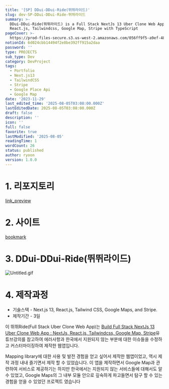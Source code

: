 ```yaml
---
title: '[SP] DDui-DDui-Ride(뛰뛰라이드)'
slug: dev-SP-DDui-DDui-Ride-뛰뛰라이드
summary: >-
  DDui-DDui-Ride(뛰뛰라이드) is a Full Stack NextJs 13 Uber Clone Web App w/ NextJs,
  React.js, Tailwindcss, Google Map, Stripe with TypeScript
pageCover: >-
  https://prod-files-secure.s3.us-west-2.amazonaws.com/056ff9f5-a9ef-486f-8acb-9eef51d06a2d/6831c6ce-9878-410b-a8bd-79d52817ac54/%E1%84%89%E1%85%B3%E1%84%8F%E1%85%B3%E1%84%85%E1%85%B5%E1%86%AB%E1%84%89%E1%85%A3%E1%86%BA_2023-12-04_%E1%84%8B%E1%85%A9%E1%84%92%E1%85%AE_1.15.41.png?X-Amz-Algorithm=AWS4-HMAC-SHA256&X-Amz-Content-Sha256=UNSIGNED-PAYLOAD&X-Amz-Credential=ASIAZI2LB4665KNYKHHY%2F20250805%2Fus-west-2%2Fs3%2Faws4_request&X-Amz-Date=20250805T031001Z&X-Amz-Expires=3600&X-Amz-Security-Token=IQoJb3JpZ2luX2VjEBoaCXVzLXdlc3QtMiJHMEUCIEIFY4pg2LG%2FvGY4KmTeEOCNGlSWIgxz%2Ffjw5NCaDELWAiEA%2BOVWStcXqfCbmYYNDM8RBh4OdEInQAzW9G%2FgacVj75kq%2FwMIUxAAGgw2Mzc0MjMxODM4MDUiDK5iuoRL6OhExFJUqSrcA2upEhTS5cP%2Fii8htb3XJDI41pxg8MwLlU6yGrC4bkxNIbrplYjwfHCkyQMwnF3NxkvMl1%2B8QuiLPg6IsEo1aubpll63XXInRrNsiSvfyZdS4nW%2B8GRepd%2FGY8JiQKrGJpK3HogBzge5nAQmxs9bY%2BGOwiviLlV%2F840RFU38fZELVZIAJgeni3tFgp8qu1FXqcqAX%2BBXs3uNF12xdTxkZut6Tltr2K19Z%2FXyZ3Tb85ucOHshVS%2B9Z%2Bfu0wrs8ojw4RalmPo%2BKM7STP4B4sV2iGJSLqSASZ3yS1KZ9NDZyROiJra5ADHCabLI55bRIuNvi2%2FQG6KKLG7VPEG21ymrHwysU1cfTVE%2Fx5Awj7Rdr9dV%2Bkhr7dYzMukZUz1KvYMo2Zd2zmu%2FKsynwVmv9XN4Y%2F1B%2BBq%2FukgIe4BtmnO8JGnsEkrJLwkqFAHcX68lHn6Bk%2FeDkhwSZgDBfaIQ8jt%2FVjaUzZZk53kJer3KZJUhQAOTnyG7BI2kim9z6BWIqoVgA85RQunllKd6XfawHubUxkhY52KWIcQb7DHQJNzXWx9p33n7N0pnq%2FVbXS%2FRbuB4bzt7hlNBkdrGqZ40Fcmy4GPIQRhQH1qme0aH663KAYPO3DjLASYhvXIwbYPNMNnKxcQGOqUBnGamFBS50r%2F49jLN9XKCfQg4AB4Y52sO0akGIXan77Exlq0B7mvINKqS8wCwb3Uy73XGgUlGodTf7Yr%2BzTSw6sbgtmZZn0TUD6mQwsrtwTFKKY1vXcLXs5VHsht6uzlFLLlwGdyPXJawekCMtuUa7NX2g%2Fwzm9lbX%2FtQ006197J86NbkQ1P5VjcAdFVbEJG71ijRF0evDBGBBmIJfZOHHgo52M%2BD&X-Amz-Signature=9fd68be56178ed5b99767b394dab6c4db51a76647fa45b634641732f73617c85&X-Amz-SignedHeaders=host&x-amz-checksum-mode=ENABLED&x-id=GetObject
notionId: 6d024cbb14494f2e8be392ff915a2daa
password: ''
type: PROJECTS
sub_type: Dev
category: DevProject
tags:
  - Portfolio
  - Next.js13
  - TailwindCSS
  - Stripe
  - Google Place Api
  - Google Map
date: '2023-11-29'
last_edited_time: '2025-08-05T03:08:00.000Z'
lastEditedDate: 2025-08-05T03:08:00.000Z
draft: false
description: ''
icon: ''
full: false
favorite: true
lastModified: '2025-08-05'
readingTime: 1
wordCount: 26
status: published
author: ryoon
version: 1.0.0
---
```


# 1. 리포지토리


[link_preview](https://github.com/ryoon-with-wisdomtrees/DDui-DDui-Ride)


# 2. 사이트


[bookmark](https://ddui-ddui-ride.vercel.app/)


# 3. DDui-DDui-Ride(뛰뛰라이드)


![Untitled.gif](https://prod-files-secure.s3.us-west-2.amazonaws.com/056ff9f5-a9ef-486f-8acb-9eef51d06a2d/d43dcd16-d203-4ef2-9a02-2b48d729d26e/Untitled.gif?X-Amz-Algorithm=AWS4-HMAC-SHA256&X-Amz-Content-Sha256=UNSIGNED-PAYLOAD&X-Amz-Credential=ASIAZI2LB4662YPUXYTP%2F20250805%2Fus-west-2%2Fs3%2Faws4_request&X-Amz-Date=20250805T031053Z&X-Amz-Expires=3600&X-Amz-Security-Token=IQoJb3JpZ2luX2VjEBoaCXVzLXdlc3QtMiJIMEYCIQCogah7fJf3WcDCTcxFYq7k543C1QQtNv8L4P4ZaUtyiwIhAJgDJXw%2FQwVeqG9rotBgOn4drvecBSNgTgyetffQOo7HKv8DCFMQABoMNjM3NDIzMTgzODA1IgwKXuabouPatGo3Otgq3APTlubzK1VH3l1cnIjyMi%2F31f%2FieB8RZU9cTBRhabX7gqGsW7g1Zeb6Y5lDV8LzFkFmDJFqUjoa777NGVIOhvdhTEuPLBoEwGGS%2BRcvCFrOc2vVLbOS4ScGJOT%2BUn7lB6Yid8cjJj5y9KgpYecoKOX0ACPDry9OwdRX%2FqGr5AONuyngmNvcw9%2B0Ov8%2FVk%2FH3Uq2Hn%2FdoqHX5L9vM4IbPsxxGUyPxUA5%2FaPeqrIET7auMWsFc1w5UgaHWyqi1aR1d%2B79XVGvOlXtWkkVoQr90b9JKIRdYTQeVbD58aVXthz1Dt8nwpThShQ711Aux%2F2bstbAuOSSG6KV4Fw4Tw2LPmEXYqyYQ2CCrF8rQRiNbs6tkbAPETgfhubypn4H8G96l11zpXoQn1pWJTpxHLGKAMWMyBZjl%2FuywfQh%2F1AzoZPpRJq7cvYaXlJ2q5whgEYL5AeQ2eHRXZMjCPF22HVfItvFbAgd9TBhzW0Voh8fKkJsB74tYKcjqJWnYZ1jZblufHLAgbxFt8k4fATTcC%2FzfOwM9DiE82Jc2TrhZ8ThprbvlKBM2Pt57%2BJhLDDpUgIyguDAGlLbigYHaJHfP0EbXEDN5NZan%2BACw%2FYYw%2B1Bw3xTUfMPv5eyuMsVsyYNojDoysXEBjqkAUAwee8MogEDPsnDwHqDqF3LN28SdKmyCk9g1L4M49FCTmo7lTw9zMMNnkwU8HJJdSi4vgHXDgQKAVKYFMwvXOpOgSAY%2Bol8ZFpor8616fy78Ug4vn2j%2F%2FrTSC0CcuvxsamljUZXqngBFqwAfl2AGcb8477MvccSSbjqRlo5rWJEkS3UMVkTuANca%2FdgWVbvAJzOZ3QDscNbe%2BBlDMf9OsO9lme3&X-Amz-Signature=9ea8a18f67297113bfde3851e003b5b6b1c5f0a049b6d91be388e208bb70b298&X-Amz-SignedHeaders=host&x-amz-checksum-mode=ENABLED&x-id=GetObject)


# 4. 제작과정

- 기술스택 - Next.js 13, React.js, Tailwind CSS, Google Maps, and Stripe.
- 제작기간 - 3일

이 뛰뛰Ride(Full Stack Uber Clone Web App)는 [Build Full Stack NextJs 13 Uber Clone Web App : NextJs, React.js, Tailwindcss, Google Map, Stripe](https://www.youtube.com/watch?v=pwsjvnADNGk&t=6594s)유튜브강의를 참고하여 에러사항과 한국에서 지원되지 않는 부분에 대한 이슈들을 수정하고 커스터마이징하여 제작한 웹앱입니다.


Mapping library에 대한 사용 및 발전 경험을 얻고 싶어서 제작한 웹앱이었고, 역시 제작 과정 내내 즐기면서 제작 할 수 있었습니다. 이 앱을 제작하면서 Google Map과 관련하여 서비스로 제공하기는 하지만 한국에서는 지원되지 않는 서비스들에 대해서도 알 수 있었고, Google Maps의 그 내부 모듈 안으로 깊숙하게 파고들면서 탐구 할 수 있는 경험을 얻을 수 있었던 프로젝트 였습니다

